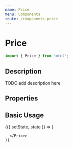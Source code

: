 ```yaml
---
name: Price
menu: Components
route: /components-price
---
```



# Price

```javascript
import { Price } from 'mfcl';
```

## Description
TODO add description here

## Properties

<Props of={Price} />

## Basic Usage

<Playground>
  <Component initialState={{}}>
    {({ setState, state }) => (
      <Price discountPrice={3500} price={2400}>
      
      </Price>
    )}
  </Component>
</Playground>